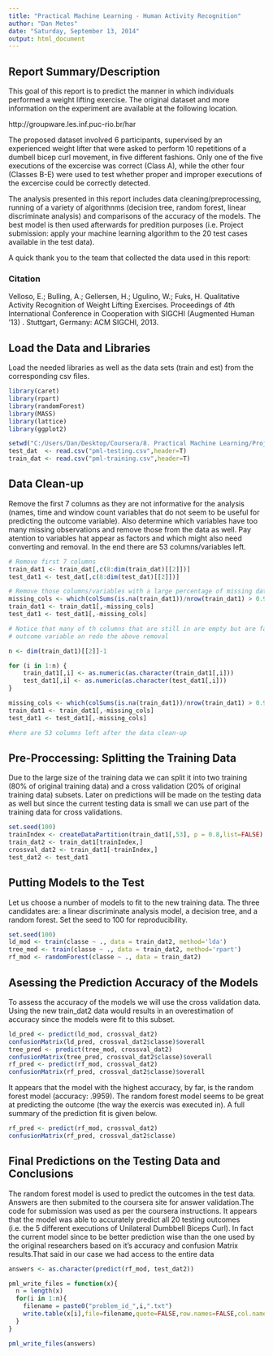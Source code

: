 ```yaml
---
title: "Practical Machine Learning - Human Activity Recognition"
author: "Dan Metes"
date: "Saturday, September 13, 2014"
output: html_document
---
```


## Report Summary/Description

This goal of this report is to predict the manner in which individuals performed a weight lifting exercise. The original dataset and more information on the experiment are available at the following location.

http://groupware.les.inf.puc-rio.br/har

The proposed dataset involved 6 participants, supervised by an experienced weight lifter that were asked to perform 10 repetitions of a dumbell bicep curl movement, in five different fashions. Only one of the five executions of the excercise was correct (Class A), while the other four (Classes B-E) were used to test whether proper and improper executions of the excercise could be correctly detected.

The analysis presented in this report includes data cleaning/preprocessing, running of a variety of algorithnms (decision tree, random forest, linear discriminate analysis) and comparisons of the accuracy of the models. The best model is then used afterwards for predition purposes (i.e. Project submission: apply your machine learning algorithm to the 20 test cases available in the test data).

A quick thank you to the team that collected the data used in this report:

### Citation

Velloso, E.; Bulling, A.; Gellersen, H.; Ugulino, W.; Fuks, H. Qualitative Activity Recognition of Weight Lifting Exercises. Proceedings of 4th International Conference in Cooperation with SIGCHI (Augmented Human '13) . Stuttgart, Germany: ACM SIGCHI, 2013.


## Load the Data and Libraries

Load the needed libraries as well as the data sets (train and est) from the corresponding csv files.

```r
library(caret)
library(rpart)
library(randomForest)
library(MASS)
library(lattice)
library(ggplot2)

```

```r

setwd("C:/Users/Dan/Desktop/Coursera/8. Practical Machine Learning/Proj/")
test_dat  <- read.csv("pml-testing.csv",header=T)
train_dat <- read.csv("pml-training.csv",header=T)

```

## Data Clean-up

Remove the first 7 columns as they are not informative for the analysis (names, time and window count variables that do not seem to be useful for predicting the outcome variable). Also determine which variables have too many missing observations and remove those from the data as well. Pay atention to variables hat appear as factors and which might also need converting and removal. In the end there are 53 columns/variables left.


```r
# Remove first 7 columns
train_dat1 <- train_dat[,c(8:dim(train_dat)[[2]])]
test_dat1 <- test_dat[,c(8:dim(test_dat)[[2]])]

# Remove those columns/variables with a large percentage of missing data (say >90% missing data - NA's)
missing_cols <- which(colSums(is.na(train_dat1))/nrow(train_dat1) > 0.90)
train_dat1 <- train_dat1[,-missing_cols]
test_dat1 <- test_dat1[,-missing_cols]

# Notice that many of th columns that are still in are empty but are factor variables; convert all to numeric except for the 
# outcome variable an redo the above removal

n <- dim(train_dat1)[[2]]-1

for (i in 1:n) {
    train_dat1[,i] <- as.numeric(as.character(train_dat1[,i]))
    test_dat1[,i] <- as.numeric(as.character(test_dat1[,i]))
}

missing_cols <- which(colSums(is.na(train_dat1))/nrow(train_dat1) > 0.90)
train_dat1 <- train_dat1[,-missing_cols]
test_dat1 <- test_dat1[,-missing_cols]

#here are 53 columns left after the data clean-up

```

## Pre-Proccessing: Splitting the Training Data

Due to the large size of the training data we can split it into two training (80% of original training data) and a cross validation (20% of original training data) subsets. Later on predictions will be made on the testing data as well but since the current testing data is small we can use part of the training data for cross validations. 

```r

set.seed(100)
trainIndex <- createDataPartition(train_dat1[,53], p = 0.8,list=FALSE)
train_dat2 <- train_dat1[trainIndex,]
crossval_dat2 <- train_dat1[-trainIndex,]
test_dat2 <- test_dat1

```


## Putting Models to the Test

Let us choose a number of models to fit to the new training data. The three candidates are: a linear discriminate analysis model, a decision tree, and a random forest. Set the seed to 100 for reproducibility.

```r

set.seed(100)
ld_mod <- train(classe ~ ., data = train_dat2, method='lda')
tree_mod <- train(classe ~ ., data = train_dat2, method='rpart')
rf_mod <- randomForest(classe ~ ., data = train_dat2)

```

## Asessing the Prediction Accuracy of the Models

To assess the accuracy of the models we will use the cross validation data. Using the new train_dat2 data would results in an overestimation of accuracy since the models were fit to this subset.

```r

ld_pred <- predict(ld_mod, crossval_dat2)
confusionMatrix(ld_pred, crossval_dat2$classe)$overall
tree_pred <- predict(tree_mod, crossval_dat2)
confusionMatrix(tree_pred, crossval_dat2$classe)$overall
rf_pred <- predict(rf_mod, crossval_dat2)
confusionMatrix(rf_pred, crossval_dat2$classe)$overall

```

It appears that the model with the highest accuracy, by far, is the random forest model (accuracy: .9959). The random forest model seems to be great at predicting the outcome (the way the exercis was executed in). A full summary of the prediction fit is given below.


```r

rf_pred <- predict(rf_mod, crossval_dat2)
confusionMatrix(rf_pred, crossval_dat2$classe)

```

## Final Predictions on the Testing Data and Conclusions

The random forest model is used to predict the outcomes in the test data. Answers are then submited to the coursera site for answer validation.The code for submission was used as per the coursera instructions. It appears that the model was able to accurately predict all 20 testing outcomes (i.e. the 5 different executions of Unilateral Dumbbell Biceps Curl). In fact the current model since to be better prediction wise than the one used by the original researchers based on it's accuracy and confusion Matrix results.That said in our case we had access to the entire data


```r

answers <- as.character(predict(rf_mod, test_dat2))

pml_write_files = function(x){
  n = length(x)
  for(i in 1:n){
    filename = paste0("problem_id_",i,".txt")
    write.table(x[i],file=filename,quote=FALSE,row.names=FALSE,col.names=FALSE)
  }
}

pml_write_files(answers)

```

